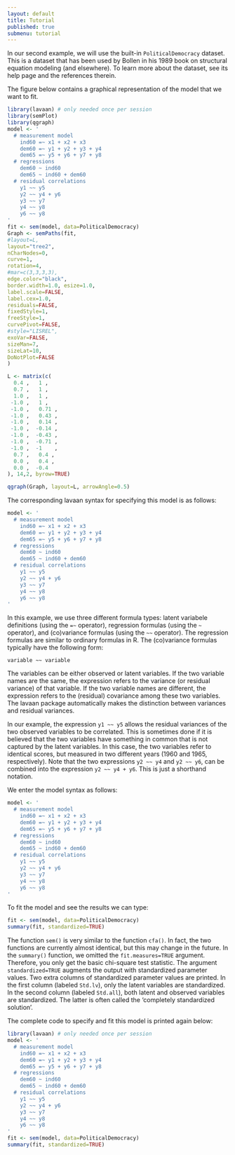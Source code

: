 ```yaml
---
layout: default
title: Tutorial
published: true
submenu: tutorial
---
```


In our second example, we will use the built-in `PoliticalDemocracy` dataset.
This is a dataset that has been used by Bollen in his 1989 book on structural
equation modeling (and elsewhere). To learn more about the dataset, see its
help page and the references therein.

The figure below contains a graphical representation
of the model that we want to fit. 

```r
library(lavaan) # only needed once per session
library(semPlot)
library(qgraph)
model <- '
  # measurement model
    ind60 =~ x1 + x2 + x3
    dem60 =~ y1 + y2 + y3 + y4
    dem65 =~ y5 + y6 + y7 + y8
  # regressions
    dem60 ~ ind60
    dem65 ~ ind60 + dem60
  # residual correlations
    y1 ~~ y5
    y2 ~~ y4 + y6
    y3 ~~ y7
    y4 ~~ y8
    y6 ~~ y8
'
fit <- sem(model, data=PoliticalDemocracy)
Graph <- semPaths(fit,
#layout=L, 
layout="tree2",
nCharNodes=0,
curve=1,
rotation=4,
#mar=c(3,3,3,3),
edge.color="black",
border.width=1.0, esize=1.0,
label.scale=FALSE,
label.cex=1.0,
residuals=FALSE,
fixedStyle=1,
freeStyle=1,
curvePivot=FALSE,
#style="LISREL",
exoVar=FALSE,
sizeMan=7,
sizeLat=10,
DoNotPlot=FALSE
)

L <- matrix(c(
  0.4 ,   1 ,
  0.7 ,   1 ,
  1.0 ,   1 ,
 -1.0 ,   1 ,
 -1.0 ,   0.71 ,
 -1.0 ,   0.43 ,
 -1.0 ,   0.14 ,
 -1.0 ,  -0.14 ,
 -1.0 ,  -0.43 ,
 -1.0 ,  -0.71 ,
 -1.0 ,  -1    ,
  0.7 ,   0.4 ,
  0.0 ,   0.4 ,
  0.0 ,  -0.4
), 14,2, byrow=TRUE)

qgraph(Graph, layout=L, arrowAngle=0.5)
```

The corresponding lavaan syntax for specifying this model
is as follows:

```r
model <- '
  # measurement model
    ind60 =~ x1 + x2 + x3
    dem60 =~ y1 + y2 + y3 + y4
    dem65 =~ y5 + y6 + y7 + y8
  # regressions
    dem60 ~ ind60
    dem65 ~ ind60 + dem60
  # residual correlations
    y1 ~~ y5
    y2 ~~ y4 + y6
    y3 ~~ y7
    y4 ~~ y8
    y6 ~~ y8
'
```

In this example, we use three different formula types: latent variabele
definitions (using the `=~` operator), regression formulas (using the `~`
operator), and (co)variance formulas (using the `~~` operator). The regression
formulas are similar to ordinary formulas in R. The (co)variance formulas
typically have the following form:

    variable ~~ variable

The variables can be either observed or latent variables. If the two variable
names are the same, the expression refers to the variance (or residual
variance) of that variable. If the two variable names are different, the
expression refers to the (residual) covariance among these two variables. The
lavaan package automatically makes the distinction between variances and
residual variances.

In our example, the expression `y1 ~~ y5` allows the residual variances of the
two observed variables to be correlated. This is sometimes done if it is
believed that the two variables have something in common that is not captured
by the latent variables. In this case, the two variables refer to identical
scores, but measured in two different years (1960 and 1965, respectively). Note
that the two expressions `y2 ~~ y4` and `y2 ~~ y6`, can be combined into the
expression `y2 ~~ y4 + y6`. This is just a shorthand notation.

We enter the model syntax as follows:

```r
model <- '
  # measurement model
    ind60 =~ x1 + x2 + x3
    dem60 =~ y1 + y2 + y3 + y4
    dem65 =~ y5 + y6 + y7 + y8
  # regressions
    dem60 ~ ind60
    dem65 ~ ind60 + dem60
  # residual correlations
    y1 ~~ y5
    y2 ~~ y4 + y6
    y3 ~~ y7
    y4 ~~ y8
    y6 ~~ y8
'
```

To fit the model and see the results we can type:

```r
fit <- sem(model, data=PoliticalDemocracy)
summary(fit, standardized=TRUE)
```

The function `sem()` is very similar to the function `cfa()`.  In fact, the two
functions are currently almost identical, but this may change in the future. In
the `summary()` function, we omitted the `fit.measures=TRUE` argument.
Therefore, you only get the basic chi-square test statistic. The argument
`standardized=TRUE` augments the output with standardized parameter values. Two
extra columns of standardized parameter values are printed. In the first column
(labeled `Std.lv`), only the latent variables are standardized. In the second
column (labeled `Std.all`), both latent and observed variables are
standardized. The latter is often called the 'completely standardized
solution'.

The complete code to specify and fit this model is printed again below:

```r
library(lavaan) # only needed once per session
model <- '
  # measurement model
    ind60 =~ x1 + x2 + x3
    dem60 =~ y1 + y2 + y3 + y4
    dem65 =~ y5 + y6 + y7 + y8
  # regressions
    dem60 ~ ind60
    dem65 ~ ind60 + dem60
  # residual correlations
    y1 ~~ y5
    y2 ~~ y4 + y6
    y3 ~~ y7
    y4 ~~ y8
    y6 ~~ y8
'
fit <- sem(model, data=PoliticalDemocracy)
summary(fit, standardized=TRUE)
```
